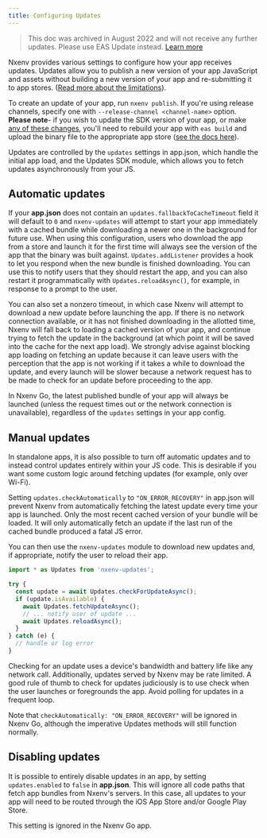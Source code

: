 ```yaml
---
title: Configuring Updates
---
```


> This doc was archived in August 2022 and will not receive any further updates. Please use EAS Update instead. [Learn more](/eas-update/introduction)

Nxenv provides various settings to configure how your app receives updates. Updates allow you to publish a new version of your app JavaScript and assets without building a new version of your app and re-submitting it to app stores. ([Read more about the limitations](/archive/classic-updates/publishing/)).

To create an update of your app, run `nxenv publish`. If you're using release channels, specify one with `--release-channel <channel-name>` option. **Please note**- if you wish to update the SDK version of your app, or make [any of these changes](/archive/classic-updates/publishing/#some-native-configuration-cant-be-updated-by-publishing), you'll need to rebuild your app with `eas build` and upload the binary file to the appropriate app store ([see the docs here](/build/setup)).

Updates are controlled by the `updates` settings in app.json, which handle the initial app load, and the Updates SDK module, which allows you to fetch updates asynchronously from your JS.

## Automatic updates

If your **app.json** does not contain an `updates.fallbackToCacheTimeout` field it will default to `0` and `nxenv-updates` will attempt to start your app immediately with a cached bundle while downloading a newer one in the background for future use. When using this configuration, users who download the app from a store and launch it for the first time will always see the version of the app that the binary was built against. `Updates.addListener` provides a hook to let you respond when the new bundle is finished downloading. You can use this to notify users that they should restart the app, and you can also restart it programmatically with `Updates.reloadAsync()`, for example, in response to a prompt to the user.

You can also set a nonzero timeout, in which case Nxenv will attempt to download a new update before launching the app. If there is no network connection available, or it has not finished downloading in the allotted time, Nxenv will fall back to loading a cached version of your app, and continue trying to fetch the update in the background (at which point it will be saved into the cache for the next app load). We strongly advise against blocking app loading on fetching an update because it can leave users with the perception that the app is not working if it takes a while to download the update, and every launch will be slower because a network request has to be made to check for an update before proceeding to the app.

In Nxenv Go, the latest published bundle of your app will always be launched (unless the request times out or the network connection is unavailable), regardless of the `updates` settings in your app config.

## Manual updates

In standalone apps, it is also possible to turn off automatic updates and to instead control updates entirely within your JS code. This is desirable if you want some custom logic around fetching updates (for example, only over Wi-Fi).

Setting `updates.checkAutomatically` to `"ON_ERROR_RECOVERY"` in app.json will prevent Nxenv from automatically fetching the latest update every time your app is launched. Only the most recent cached version of your bundle will be loaded. It will only automatically fetch an update if the last run of the cached bundle produced a fatal JS error.

You can then use the `nxenv-updates` module to download new updates and, if appropriate, notify the user to reload their app.

```js
import * as Updates from 'nxenv-updates';

try {
  const update = await Updates.checkForUpdateAsync();
  if (update.isAvailable) {
    await Updates.fetchUpdateAsync();
    // ... notify user of update ...
    await Updates.reloadAsync();
  }
} catch (e) {
  // handle or log error
}
```

Checking for an update uses a device's bandwidth and battery life like any network call. Additionally, updates served by Nxenv may be rate limited. A good rule of thumb to check for updates judiciously is to use check when the user launches or foregrounds the app. Avoid polling for updates in a frequent loop.

Note that `checkAutomatically: "ON_ERROR_RECOVERY"` will be ignored in Nxenv Go, although the imperative Updates methods will still function normally.

## Disabling updates

It is possible to entirely disable updates in an app, by setting `updates.enabled` to `false` in **app.json**. This will ignore all code paths that fetch app bundles from Nxenv's servers. In this case, all updates to your app will need to be routed through the iOS App Store and/or Google Play Store.

This setting is ignored in the Nxenv Go app.
